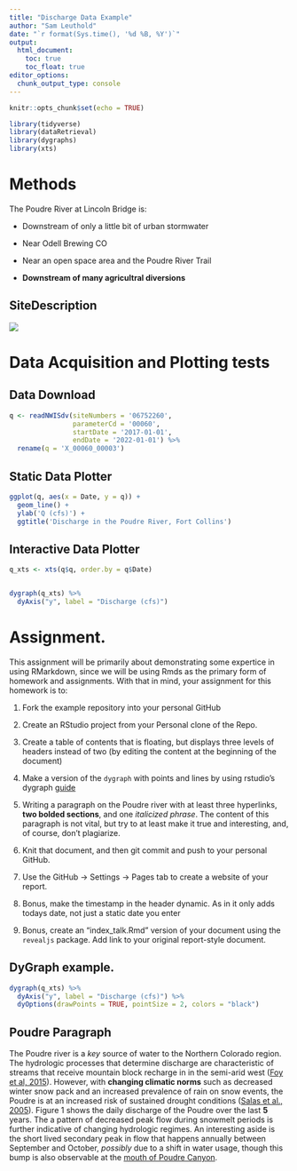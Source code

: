 ```yaml
---
title: "Discharge Data Example"
author: "Sam Leuthold"
date: "`r format(Sys.time(), '%d %B, %Y')`"
output:
  html_document:
    toc: true
    toc_float: true
editor_options: 
  chunk_output_type: console
---
```


```r
knitr::opts_chunk$set(echo = TRUE)

library(tidyverse)
library(dataRetrieval)
library(dygraphs)
library(xts)
```


# Methods

The Poudre River at Lincoln Bridge is:

  - Downstream of only a little bit of urban stormwater 

  - Near Odell Brewing CO
  
  - Near an open space area and the Poudre River Trail
  
  - **Downstream of many agricultral diversions**


## SiteDescription

![](https://waterdata.usgs.gov/nwisweb/local/state/co/text/pics/06752260big.jpg)


# Data Acquisition and Plotting tests

## Data Download


```r

q <- readNWISdv(siteNumbers = '06752260',
                parameterCd = '00060',
                startDate = '2017-01-01',
                endDate = '2022-01-01') %>%
  rename(q = 'X_00060_00003')


```



## Static Data Plotter


```r

ggplot(q, aes(x = Date, y = q)) + 
  geom_line() + 
  ylab('Q (cfs)') + 
  ggtitle('Discharge in the Poudre River, Fort Collins')

```


## Interactive Data Plotter


```r

q_xts <- xts(q$q, order.by = q$Date)


dygraph(q_xts) %>%
  dyAxis("y", label = "Discharge (cfs)")
```



# Assignment. 


This assignment will be primarily about demonstrating some expertice in using
RMarkdown, since we will be using Rmds as the primary form of homework and 
assignments. With that in mind, your assignment for this homework is to:


1) Fork the example repository into your personal GitHub

2) Create an RStudio project from your Personal clone of the Repo. 

3) Create a table of contents that is floating, but displays three levels of
headers instead of two (by editing the content at the beginning of the document)

4) Make a version of the `dygraph` with points and lines by using rstudio's
dygraph [guide](https://rstudio.github.io/dygraphs/)

5) Writing a paragraph on the Poudre river with at least three hyperlinks,
**two bolded sections**, and one *italicized phrase*. The content of this paragraph
is not vital, but try to at least make it true and interesting, and, of course,
don't plagiarize. 

6) Knit that document, and then git commit and push to your personal GitHub.

7) Use the GitHub -> Settings -> Pages tab to create a website of your report.

8) Bonus, make the timestamp in the header dynamic. As in it only adds
todays date, not just a static date you enter

9) Bonus, create an "index_talk.Rmd" version of your document using the
`revealjs` package. Add link to your original report-style document. 




## DyGraph example. 

``` r
dygraph(q_xts) %>%
  dyAxis("y", label = "Discharge (cfs)") %>% 
  dyOptions(drawPoints = TRUE, pointSize = 2, colors = "black")

```

## Poudre Paragraph

The Poudre river is a *key* source of water to the Northern Colorado region. The hydrologic processes that determine discharge are characteristic of streams that receive mountain block recharge in in the semi-arid west ([Foy et al, 2015](https://ascelibrary.org/doi/pdf/10.1061/%28ASCE%29HE.1943-5584.0001130)). However, with **changing climatic norms** such as decreased winter snow pack and an increased prevalence of rain on snow events, the Poudre is at an increased risk of sustained drought conditions ([Salas et al., 2005](https://ascelibrary.org/doi/pdf/10.1061/%28ASCE%290733-9496%282005%29131%3A5%28383%29)). Figure 1 shows the daily discharge of the Poudre over the last **5** years. The a pattern of decreased peak flow during snowmelt periods is further indicative of changing hydrologic regimes. An interesting aside is the short lived secondary peak in flow that happens annually between September and October, *possibly* due to a shift in water usage, though this bump is also observable at the [mouth of Poudre Canyon](https://dwr.state.co.us/Tools/Stations/CLABOXCO?params=DISCHRG).

